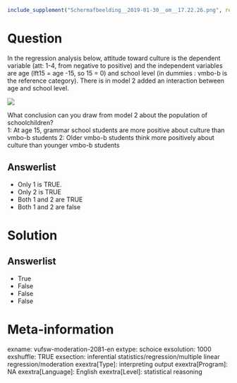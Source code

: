 ```r
include_supplement("Schermafbeelding__2019-01-30__om__17.22.26.png", recursive = TRUE)
```

Question
========
In the regression analysis below, attitude toward culture is the dependent variable (att: 1-4, from negative to positive) and the independent variables are age (lft15 = age -15, so 15 = 0) and school level (in dummies : vmbo-b is the reference category). There is in model 2 added an interaction between age and school level.  
  
![](Schermafbeelding__2019-01-30__om__17.22.26.png)
  
What conclusion can you draw from model 2 about the population of schoolchildren?  
1: At age 15, grammar school students are more positive about culture than vmbo-b students 2: Older vmbo-b students think more positively about culture than younger vmbo-b students

Answerlist
----------
* Only 1 is TRUE.
* Only 2 is TRUE
* Both 1 and 2 are TRUE
* Both 1 and 2 are false

Solution
========

Answerlist
----------
* True
* False
* False
* False

Meta-information
================
exname: vufsw-moderation-2081-en
extype: schoice
exsolution: 1000
exshuffle: TRUE
exsection: inferential statistics/regression/multiple linear regression/moderation
exextra[Type]: interpreting output
exextra[Program]: NA
exextra[Language]: English
exextra[Level]: statistical reasoning

